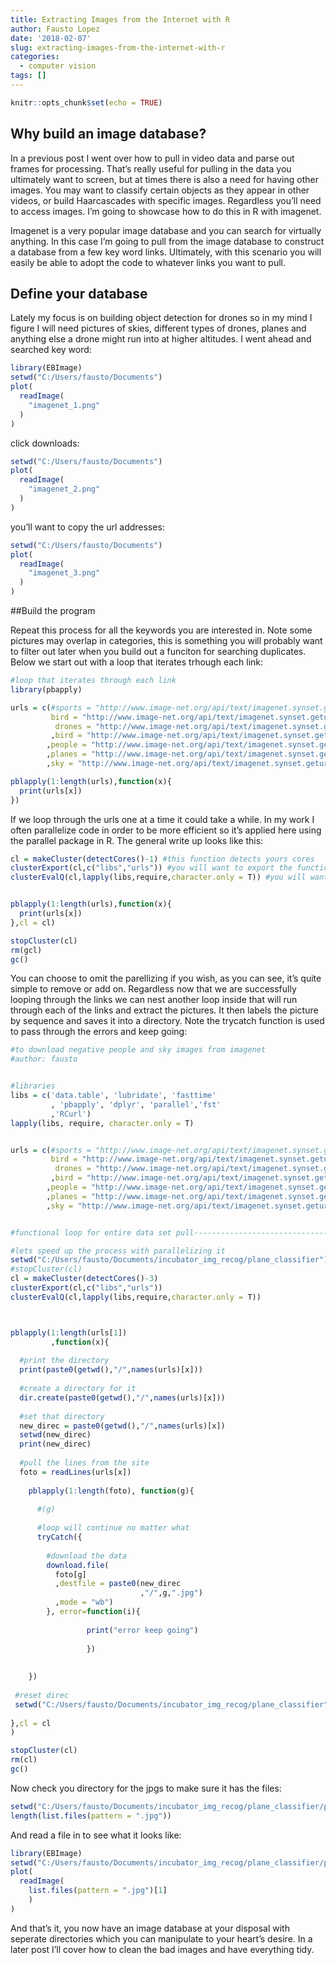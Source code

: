 ```yaml
---
title: Extracting Images from the Internet with R
author: Fausto Lopez
date: '2018-02-07'
slug: extracting-images-from-the-internet-with-r
categories:
  - computer vision
tags: []
---
```



```r
knitr::opts_chunk$set(echo = TRUE)
```

## Why build an image database?

In a previous post I went over how to pull in video data and parse out frames for processing. That's really useful for pulling in the data you ultimately want to screen, but at times there is also a need for having other images. You may want to classify certain objects as they appear in other videos, or build Haarcascades with specific images. Regardless you'll need to access images. I'm going to showcase how to do this in R with imagenet.

Imagenet is a very popular image database and you can search for virtually anything. In this case I'm going to pull from the image database to construct a database from a few key word links. Ultimately, with this scenario you will easily be able to adopt the code to whatever links you want to pull.

## Define your database

Lately my focus is on building object detection for drones so in my mind I figure I will need pictures of skies, different types of drones, planes and anything else a drone might run into at higher altitudes. I went ahead and searched key word:

```r
library(EBImage)
setwd("C:/Users/fausto/Documents")
plot(
  readImage(
    "imagenet_1.png"
  )
)
```

click downloads:

```r
setwd("C:/Users/fausto/Documents")
plot(
  readImage(
    "imagenet_2.png"
  )
)
```

you'll want to copy the url addresses:

```r
setwd("C:/Users/fausto/Documents")
plot(
  readImage(
    "imagenet_3.png"
  )
)
```

##Build the program

Repeat this process for all the keywords you are interested in. Note some pictures may overlap in categories, this is something you will probably want to filter out later when you build out a funciton for searching duplicates. Below we start out with a loop that iterates trhough each link:

```r
#loop that iterates through each link
library(pbapply)

urls = c(#sports = "http://www.image-net.org/api/text/imagenet.synset.geturls?wnid=n00523513",
         bird = "http://www.image-net.org/api/text/imagenet.synset.geturls?wnid=n01517966",
          drones = "http://www.image-net.org/api/text/imagenet.synset.geturls?wnid=n03245889"
         ,bird = "http://www.image-net.org/api/text/imagenet.synset.geturls?wnid=n01517966"
        ,people = "http://www.image-net.org/api/text/imagenet.synset.geturls?wnid=n07942152"
        ,planes = "http://www.image-net.org/api/text/imagenet.synset.geturls?wnid=n02690373"
        ,sky = "http://www.image-net.org/api/text/imagenet.synset.geturls?wnid=n09436708")

pblapply(1:length(urls),function(x){
  print(urls[x])
})
```

If we loop through the urls one at a time it could take a while. In my work I often parallelize code in order to be more efficient so it's applied here using the parallel package in R. The general write up looks like this:

```r
cl = makeCluster(detectCores()-1) #this function detects yours cores 
clusterExport(cl,c("libs","urls")) #you will want to export the functions and objects to each core
clusterEvalQ(cl,lapply(libs,require,character.only = T)) #you will want to pass your libraries as well


pblapply(1:length(urls),function(x){
  print(urls[x])
},cl = cl)

stopCluster(cl)
rm(gcl)
gc()

```

You can choose to omit the parellizing if you wish, as you can see, it's quite simple to remove or add on. Regardless now that we are successfully looping through the links we can nest another loop inside that will run through each of the links and extract the pictures. It then labels the picture by sequence and saves it into a directory. Note the trycatch function is used to pass through the errors and keep going:

```r
#to download negative people and sky images from imagenet
#author: fausto


#libraries
libs = c('data.table', 'lubridate', 'fasttime'
         , 'pbapply', 'dplyr', 'parallel','fst'
         ,'RCurl')
lapply(libs, require, character.only = T)


urls = c(#sports = "http://www.image-net.org/api/text/imagenet.synset.geturls?wnid=n00523513",
         bird = "http://www.image-net.org/api/text/imagenet.synset.geturls?wnid=n01517966",
          drones = "http://www.image-net.org/api/text/imagenet.synset.geturls?wnid=n03245889"
         ,bird = "http://www.image-net.org/api/text/imagenet.synset.geturls?wnid=n01517966"
        ,people = "http://www.image-net.org/api/text/imagenet.synset.geturls?wnid=n07942152"
        ,planes = "http://www.image-net.org/api/text/imagenet.synset.geturls?wnid=n02690373"
        ,sky = "http://www.image-net.org/api/text/imagenet.synset.geturls?wnid=n09436708")


#functional loop for entire data set pull----------------------------------

#lets speed up the process with parallelizing it
setwd("C:/Users/fausto/Documents/incubator_img_recog/plane_classifier")
#stopCluster(cl)
cl = makeCluster(detectCores()-3)
clusterExport(cl,c("libs","urls"))
clusterEvalQ(cl,lapply(libs,require,character.only = T))



pblapply(1:length(urls[1])
         ,function(x){
  
  #print the directory            
  print(paste0(getwd(),"/",names(urls)[x]))
           
  #create a directory for it
  dir.create(paste0(getwd(),"/",names(urls)[x]))
           
  #set that directory
  new_direc = paste0(getwd(),"/",names(urls)[x])
  setwd(new_direc)
  print(new_direc)
  
  #pull the lines from the site
  foto = readLines(urls[x])
  
    pblapply(1:length(foto), function(g){
               
      #(g)
      
      #loop will continue no matter what
      tryCatch({              
        
        #download the data
        download.file(
          foto[g]
          ,destfile = paste0(new_direc
                             ,"/",g,".jpg")
          ,mode = "wb")
        }, error=function(i){
                 
                 print("error keep going")
                 
                 })
      
      
    })
 
 #reset direc
 setwd("C:/Users/fausto/Documents/incubator_img_recog/plane_classifier")  
  
},cl = cl
)

stopCluster(cl)
rm(cl)
gc()

```

Now check you directory for the jpgs to make sure it has the files:

```r

setwd("C:/Users/fausto/Documents/incubator_img_recog/plane_classifier/planes")
length(list.files(pattern = ".jpg"))


```

And read a file in to see what it looks like:

```r
library(EBImage)
setwd("C:/Users/fausto/Documents/incubator_img_recog/plane_classifier/planes")
plot(
  readImage(
    list.files(pattern = ".jpg")[1]
    )
)
```

And that's it, you now have an image database at your disposal with seperate directories which you can manipulate to your heart's desire. In a later post I'll cover how to clean the bad images and have everything tidy.

